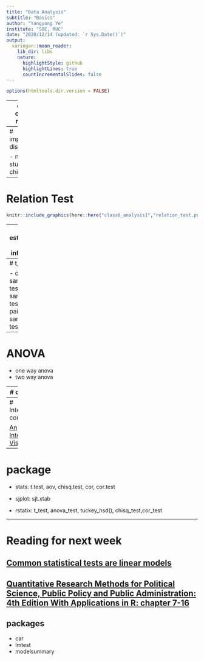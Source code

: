 ```yaml
---
title: "Data Analysis"
subtitle: "Basics"
author: "Yangyong Ye"
institute: "SOE, RUC"
date: "2020/12/14 (updated: `r Sys.Date()`)"
output:
  xaringan::moon_reader:
    lib_dir: libs
    nature:
      highlightStyle: github
      highlightLines: true
      countIncrementalSlides: false
---
```


```r
options(htmltools.dir.version = FALSE)
```




---
class: center, middle

# probability and distributions

[Seeing Theory](https://seeing-theory.brown.edu/index.html)


---
# important distribution

- normal
- student
- chi 2
- F 
---

# Relation Test

```r
knitr::include_graphics(here::here("class6_analysis1","relation_test.png"))
```


---
# estimation and inference
---
# t_test

- one sample t test
- two sample t test
- paired sample t test

---
# ANOVA
- one way anova
- two way anova

---
# chi-2 test

---
# Interpreting correlations

[An Interactive Visualization](https://rpsychologist.com/correlation/)


---

# package

- stats: t.test, aov, chisq.test, cor, cor.test

- sjplot: sjt.xtab

- rstatix: t_test, anova_test, tuckey_hsd(), chisq_test,cor_test


--- 

# Reading for next week

## [Common statistical tests are linear models](https://lindeloev.github.io/tests-as-linear/#9_teaching_materials_and_a_course_outline)

## [Quantitative Research Methods for Political Science, Public Policy and Public Administration: 4th Edition With Applications in R: chapter 7-16](https://bookdown.org/ripberjt/qrmbook/)

## packages 

- car 
- lmtest
- modelsummary
